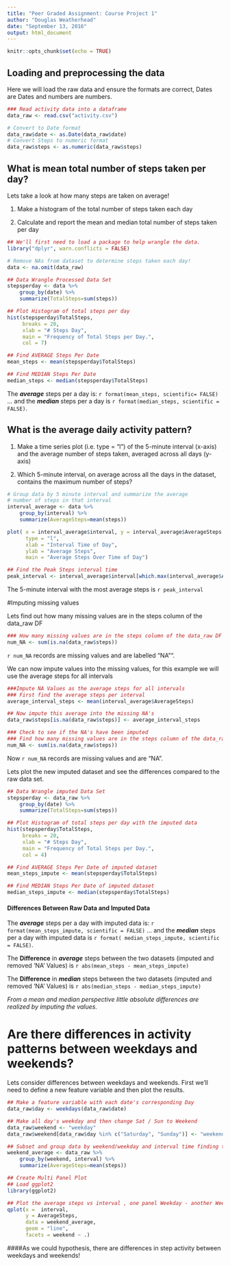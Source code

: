 ```yaml
---
title: "Peer Graded Assignment: Course Project 1"
author: "Douglas Weatherhead"
date: "September 13, 2016"
output: html_document
---
```


```r
knitr::opts_chunk$set(echo = TRUE)
```

## Loading and preprocessing the data

Here we will load the raw data and ensure the formats are correct, Dates are Dates and numbers are numbers.

```r
### Read activity data into a dataframe
data_raw <- read.csv("activity.csv")

# Convert to Date format
data_raw$date <- as.Date(data_raw$date)
# Convert Steps to numeric format
data_raw$steps <- as.numeric(data_raw$steps)

```

## What is mean total number of steps taken per day?

Lets take a look at how many steps are taken on average!

1. Make a histogram of the total number of steps taken each day

2. Calculate and report the mean and median total number of steps taken per day

```r
## We'll first need to load a package to help wrangle the data.
library("dplyr", warn.conflicts = FALSE)

# Remove NAs from dataset to determine steps taken each day!
data <- na.omit(data_raw)

## Data Wrangle Processed Data Set
stepsperday <- data %>% 
    group_by(date) %>% 
    summarize(TotalSteps=sum(steps))

## Plot Histogram of total steps per day
hist(stepsperday$TotalSteps, 
     breaks = 20,
     xlab = "# Steps Day", 
     main = "Frequency of Total Steps per Day.",
     col = 7)

## Find AVERAGE Steps Per Date
mean_steps <- mean(stepsperday$TotalSteps)

## Find MEDIAN Steps Per Date
median_steps <- median(stepsperday$TotalSteps)

```
The **_average_** steps per a day is: `r format(mean_steps, scientific= FALSE) ` ... 
and the **_median_** steps per a day is `r format(median_steps, scientific = FALSE)`.


## What is the average daily activity pattern?

1. Make a time series plot (i.e. type = "l") of the 5-minute interval (x-axis) and the average number of steps taken, averaged across all days (y-axis)

2. Which 5-minute interval, on average across all the days in the dataset, contains the maximum number of steps?

```R

# Group data by 5 minute interval and summarize the average
# number of steps in that interval
interval_average <- data %>%
    group_by(interval) %>%
    summarize(AverageSteps=mean(steps))

plot( x = interval_average$interval, y = interval_average$AverageSteps,
      type = "l",
      xlab = "Interval Time of Day",
      ylab = "Average Steps",
      main = "Average Steps Over Time of Day")

## Find the Peak Steps interval time
peak_interval <- interval_average$interval[which.max(interval_average$AverageSteps)]

```
The 5-minute interval with the most average steps is `r peak_interval`


#Imputing missing values

Lets find out how many missing values are in the steps column of the data_raw DF

```r
### How many missing values are in the steps column of the data_raw DF
num_NA <- sum(is.na(data_raw$steps))
```
`r num_NA`  records are missing values and are labelled "NA"".


We can now impute values into the missing values, for this example we will use the average steps for all intervals

```r

###Impute NA Values as the average steps for all intervals
### First find the average steps per interval
average_interval_steps <- mean(interval_average$AverageSteps)

## Now impute this average into the missing NA's
data_raw$steps[is.na(data_raw$steps)] <- average_interval_steps

### Check to see if the NA's have been imputed
### Find how many missing values are in the steps column of the data_raw DF
num_NA <- sum(is.na(data_raw$steps))

```
Now `r num_NA`  records are missing values and are "NA".


Lets plot the new imputed dataset and see the differences compared to the raw data set.
```r

## Data Wrangle imputed Data Set
stepsperday <- data_raw %>% 
    group_by(date) %>% 
    summarize(TotalSteps=sum(steps))

## Plot Histogram of total steps per day with the imputed data
hist(stepsperday$TotalSteps, 
     breaks = 20,
     xlab = "# Steps Day", 
     main = "Frequency of Total Steps per Day.",
     col = 4)

## Find AVERAGE Steps Per Date of imputed dataset
mean_steps_impute <- mean(stepsperday$TotalSteps)

## Find MEDIAN Steps Per Date of imputed dataset
median_steps_impute <- median(stepsperday$TotalSteps)

```
#### Differences Between Raw Data and Imputed Data
The **_average_** steps per a day with imputed data is: `r format(mean_steps_impute, scientific = FALSE)` ... 
and the **_median_** steps per a day with imputed data is `r format( median_steps_impute, scientific = FALSE)`.

The **Difference** in **_average_** steps between the two datasets (imputed and removed 'NA' Values) is `r abs(mean_steps - mean_steps_impute)`

The **Difference** in **_median_** steps between the two datasets (imputed and removed 'NA' Values) is `r abs(median_steps - median_steps_impute)`

_From a mean and median perspective little absolute differences are realized by imputing the values._

# Are there differences in activity patterns between weekdays and weekends?

Lets consider differences between weekdays and weekends. First we'll need to define a new feature variable and then plot the results.

```r

## Make a feature variable with each date's corresponding Day
data_raw$day <- weekdays(data_raw$date)

## Make all day's weekday and then change Sat / Sun to Weekend
data_raw$weekend <- "weekday"
data_raw$weekend[data_raw$day %in% c("Saturday", "Sunday")] <- "weekend"

## Subset and group data by weekend/weekday and interval time finding the average steps for this group segmentation.
weekend_average <- data_raw %>%
    group_by(weekend, interval) %>%
    summarize(AverageSteps=mean(steps))

## Create Multi Panel Plot
## Load ggplot2 
library(ggplot2)

## Plot the average steps vs interval , one panel Weekday - another Weekend.
qplot(x =  interval, 
      y = AverageSteps,
      data = weekend_average,
      geom = "line", 
      facets = weekend ~ .) 

```

####As we could hypothesis, there are differences in step activity between weekdays and weekends!



















